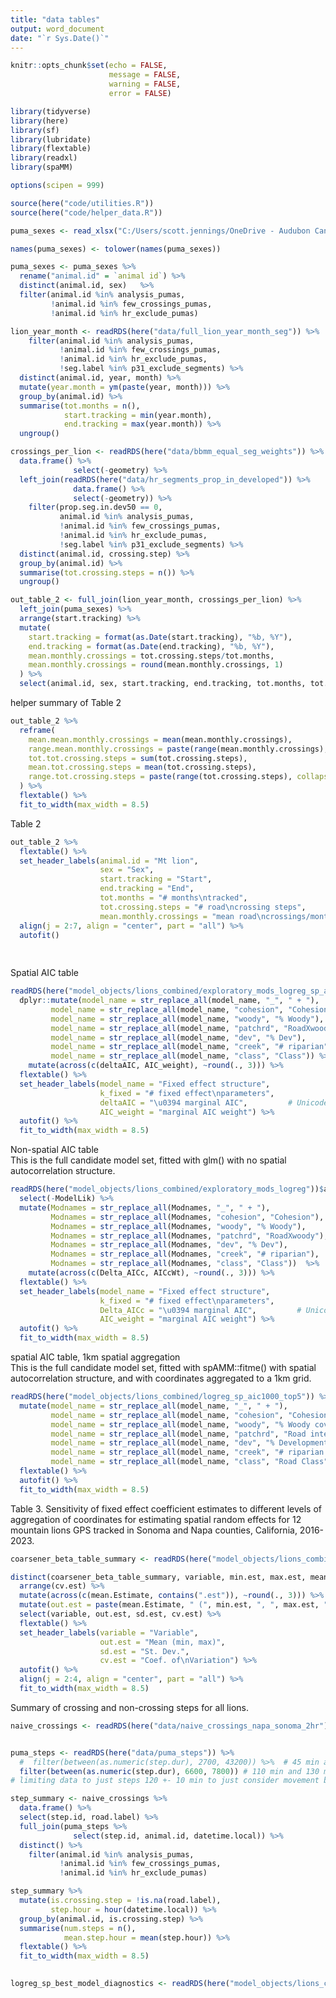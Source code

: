 ```yaml
---
title: "data tables"
output: word_document
date: "`r Sys.Date()`"
---
```


```r
knitr::opts_chunk$set(echo = FALSE,
                      message = FALSE,
                      warning = FALSE,
                      error = FALSE)
```


```r



library(tidyverse)
library(here)
library(sf)
library(lubridate)
library(flextable)
library(readxl)
library(spaMM)

options(scipen = 999)

source(here("code/utilities.R"))
source(here("code/helper_data.R"))

```


```r


puma_sexes <- read_xlsx("C:/Users/scott.jennings/OneDrive - Audubon Canyon Ranch/Projects/other_research/mt_lion_data_work/data/COLLAR DATE INFO_31Dec2023.xlsx")

names(puma_sexes) <- tolower(names(puma_sexes))

puma_sexes <- puma_sexes %>%
  rename("animal.id" = `animal id`) %>% 
  distinct(animal.id, sex)   %>% 
  filter(animal.id %in% analysis_pumas,
         !animal.id %in% few_crossings_pumas,
         !animal.id %in% hr_exclude_pumas)

lion_year_month <- readRDS(here("data/full_lion_year_month_seg")) %>% 
    filter(animal.id %in% analysis_pumas,
           !animal.id %in% few_crossings_pumas,
           !animal.id %in% hr_exclude_pumas,
           !seg.label %in% p31_exclude_segments) %>% 
  distinct(animal.id, year, month) %>% 
  mutate(year.month = ym(paste(year, month))) %>% 
  group_by(animal.id) %>% 
  summarise(tot.months = n(),
            start.tracking = min(year.month),
            end.tracking = max(year.month)) %>% 
  ungroup() 

crossings_per_lion <- readRDS(here("data/bbmm_equal_seg_weights")) %>% 
  data.frame() %>% 
              select(-geometry) %>% 
  left_join(readRDS(here("data/hr_segments_prop_in_developed")) %>% 
              data.frame() %>% 
              select(-geometry)) %>% 
    filter(prop.seg.in.dev50 == 0, 
           animal.id %in% analysis_pumas,
           !animal.id %in% few_crossings_pumas,
           !animal.id %in% hr_exclude_pumas,
           !seg.label %in% p31_exclude_segments) %>% 
  distinct(animal.id, crossing.step) %>% 
  group_by(animal.id) %>% 
  summarise(tot.crossing.steps = n()) %>% 
  ungroup() 

out_table_2 <- full_join(lion_year_month, crossings_per_lion) %>% 
  left_join(puma_sexes) %>% 
  arrange(start.tracking) %>% 
  mutate(
    start.tracking = format(as.Date(start.tracking), "%b, %Y"),
    end.tracking = format(as.Date(end.tracking), "%b, %Y"),
    mean.monthly.crossings = tot.crossing.steps/tot.months,
    mean.monthly.crossings = round(mean.monthly.crossings, 1)
  ) %>% 
  select(animal.id, sex, start.tracking, end.tracking, tot.months, tot.crossing.steps, mean.monthly.crossings)

```
  
  
  
  
helper summary of Table 2
```r
out_table_2 %>% 
  reframe(
    mean.mean.monthly.crossings = mean(mean.monthly.crossings),
    range.mean.monthly.crossings = paste(range(mean.monthly.crossings), collapse = "–"),
    tot.tot.crossing.steps = sum(tot.crossing.steps),
    mean.tot.crossing.steps = mean(tot.crossing.steps),
    range.tot.crossing.steps = paste(range(tot.crossing.steps), collapse = "–")
  ) %>% 
  flextable() %>% 
  fit_to_width(max_width = 8.5)

```
  
  
  
  
  
Table 2
```r

out_table_2 %>% 
  flextable() %>% 
  set_header_labels(animal.id = "Mt lion",
                    sex = "Sex",
                    start.tracking = "Start",
                    end.tracking = "End",
                    tot.months = "# months\ntracked",
                    tot.crossing.steps = "# road\ncrossing steps",
                    mean.monthly.crossings = "mean road\ncrossings/month") %>% 
  align(j = 2:7, align = "center", part = "all") %>% 
  autofit()
  
  

```
  


Spatial AIC table
```r
readRDS(here("model_objects/lions_combined/exploratory_mods_logreg_sp_aic")) %>%
  dplyr::mutate(model_name = str_replace_all(model_name, "_", " + "),
         model_name = str_replace_all(model_name, "cohesion", "Cohesion"),
         model_name = str_replace_all(model_name, "woody", "% Woody"),
         model_name = str_replace_all(model_name, "patchrd", "RoadXwoody"),
         model_name = str_replace_all(model_name, "dev", "% Dev"),
         model_name = str_replace_all(model_name, "creek", "# riparian"),
         model_name = str_replace_all(model_name, "class", "Class")) %>% 
    mutate(across(c(deltaAIC, AIC_weight), ~round(., 3))) %>% 
  flextable() %>% 
  set_header_labels(model_name = "Fixed effect structure",
                    k_fixed = "# fixed effect\nparameters",
                    deltaAIC = "\u0394 marginal AIC",         # Unicode delta (Δ)
                    AIC_weight = "marginal AIC weight") %>% 
  autofit() %>% 
  fit_to_width(max_width = 8.5)

```

  



Non-spatial AIC table  
This is the full candidate model set, fitted with glm() with no spatial autocorrelation structure.
```r
readRDS(here("model_objects/lions_combined/exploratory_mods_logreg"))$aic %>%
  select(-ModelLik) %>% 
  mutate(Modnames = str_replace_all(Modnames, "_", " + "),
         Modnames = str_replace_all(Modnames, "cohesion", "Cohesion"),
         Modnames = str_replace_all(Modnames, "woody", "% Woody"),
         Modnames = str_replace_all(Modnames, "patchrd", "RoadXwoody"),
         Modnames = str_replace_all(Modnames, "dev", "% Dev"),
         Modnames = str_replace_all(Modnames, "creek", "# riparian"),
         Modnames = str_replace_all(Modnames, "class", "Class"))  %>% 
    mutate(across(c(Delta_AICc, AICcWt), ~round(., 3))) %>% 
  flextable() %>% 
  set_header_labels(model_name = "Fixed effect structure",
                    k_fixed = "# fixed effect\nparameters",
                    Delta_AICc = "\u0394 marginal AIC",         # Unicode delta (Δ)
                    AIC_weight = "marginal AIC weight") %>% 
  autofit() %>% 
  fit_to_width(max_width = 8.5)

```


spatial AIC table, 1km spatial aggregation  
This is the full candidate model set, fitted with spAMM::fitme() with spatial autocorrelation structure, and with coordinates aggregated to a 1km grid.
```r
readRDS(here("model_objects/lions_combined/logreg_sp_aic1000_top5")) %>% 
  mutate(model_name = str_replace_all(model_name, "_", " + "),
         model_name = str_replace_all(model_name, "cohesion", "Cohesion"),
         model_name = str_replace_all(model_name, "woody", "% Woody cover"),
         model_name = str_replace_all(model_name, "patchrd", "Road intersects woody cover"),
         model_name = str_replace_all(model_name, "dev", "% Development cover"),
         model_name = str_replace_all(model_name, "creek", "# riparian crossings"),
         model_name = str_replace_all(model_name, "class", "Road Class")) %>% 
  flextable() %>% 
  autofit() %>% 
  fit_to_width(max_width = 8.5)

```
  

Table 3. Sensitivity of fixed effect coefficient estimates to different levels of aggregation of coordinates for estimating spatial random effects for 12 mountain lions GPS tracked in Sonoma and Napa counties, California, 2016-2023.  
```r
coarsener_beta_table_summary <- readRDS(here("model_objects/lions_combined/coarsener_beta_table_summary"))

distinct(coarsener_beta_table_summary, variable, min.est, max.est, mean.Estimate, sd.est, cv.est) %>% 
  arrange(cv.est) %>% 
  mutate(across(c(mean.Estimate, contains(".est")), ~round(., 3))) %>% 
  mutate(out.est = paste(mean.Estimate, " (", min.est, ", ", max.est, ")", sep = "")) %>% 
  select(variable, out.est, sd.est, cv.est) %>% 
  flextable() %>% 
  set_header_labels(variable = "Variable",
                    out.est = "Mean (min, max)",
                    sd.est = "St. Dev.",
                    cv.est = "Coef. of\nVariation") %>% 
  autofit() %>% 
  align(j = 2:4, align = "center", part = "all") %>% 
  fit_to_width(max_width = 8.5)

```

  
Summary of crossing and non-crossing steps for all lions.    
```r

naive_crossings <- readRDS(here("data/naive_crossings_napa_sonoma_2hr"))


puma_steps <- readRDS(here("data/puma_steps")) %>% 
  #  filter(between(as.numeric(step.dur), 2700, 43200)) %>%  # 45 min and 12 hr
  filter(between(as.numeric(step.dur), 6600, 7800)) # 110 min and 130 min 
# limiting data to just steps 120 +- 10 min to just consider movement behavior near the time of the road crossing

step_summary <- naive_crossings %>% 
  data.frame() %>% 
  select(step.id, road.label) %>% 
  full_join(puma_steps %>% 
              select(step.id, animal.id, datetime.local)) %>% 
  distinct() %>% 
    filter(animal.id %in% analysis_pumas,
           !animal.id %in% few_crossings_pumas,
           !animal.id %in% hr_exclude_pumas)

step_summary %>% 
  mutate(is.crossing.step = !is.na(road.label),
         step.hour = hour(datetime.local)) %>% 
  group_by(animal.id, is.crossing.step) %>% 
  summarise(num.steps = n(),
            mean.step.hour = mean(step.hour)) %>% 
  flextable() %>% 
  fit_to_width(max_width = 8.5)
  


```



```r

logreg_sp_best_model_diagnostics <- readRDS(here("model_objects/lions_combined/logreg_sp_best_model_diagnostics"))
```


